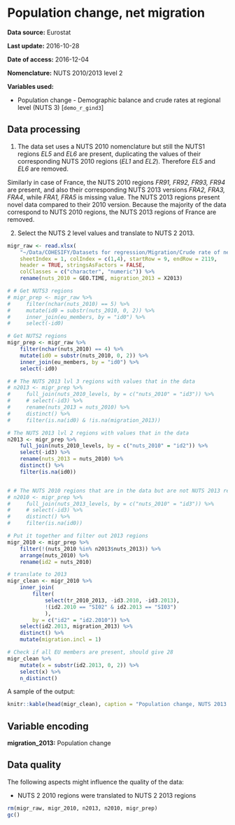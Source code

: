 # Population change, net migration

**Data source:** Eurostat

**Last update:** 2016-10-28

**Date of access:** 2016-12-04

**Nomenclature:** NUTS 2010/2013 level 2

**Variables used:**

+ Population change - Demographic balance and crude rates at regional level (NUTS 3) [`demo_r_gind3`]

## Data processing

1. The data set uses a NUTS 2010 nomenclature but still the NUTS1 regions *EL5* and *EL6* are present, duplicating the values of their corresponding NUTS 2010 regions (*EL1* and *EL2*). Therefore *EL5* and *EL6* are removed.

Similarly in case of France, the NUTS 2010 regions *FR91, FR92, FR93, FR94* are present, and also their corresponding NUTS 2013 versions *FRA2, FRA3, FRA4*, while *FRA1, FRA5* is missing value. The NUTS 2013 regions present novel data compared to their 2010 version. Because the majority of the data correspond to NUTS 2010 regions, the NUTS 2013 regions of France are removed.

2. Select the NUTS 2 level values and translate to NUTS 2 2013.

```r
migr_raw <- read.xlsx(
    "~/Data/COHESIFY/Datasets for regression/Migration/Crude rate of net migration plus statistical adjustment demo_r_gind3.xls",
    sheetIndex = 1, colIndex = c(1,4), startRow = 9, endRow = 2119, 
    header = TRUE, stringsAsFactors = FALSE,
    colClasses = c("character", "numeric")) %>% 
    rename(nuts_2010 = GEO.TIME, migration_2013 = X2013)
```

```r
# # Get NUTS3 regions
# migr_prep <- migr_raw %>% 
#     filter(nchar(nuts_2010) == 5) %>% 
#     mutate(id0 = substr(nuts_2010, 0, 2)) %>% 
#     inner_join(eu_members, by = "id0") %>% 
#     select(-id0)

# Get NUTS2 regions
migr_prep <- migr_raw %>%
    filter(nchar(nuts_2010) == 4) %>%
    mutate(id0 = substr(nuts_2010, 0, 2)) %>%
    inner_join(eu_members, by = "id0") %>%
    select(-id0)

# # The NUTS 2013 lvl 3 regions with values that in the data 
# n2013 <- migr_prep %>% 
#     full_join(nuts_2010_levels, by = c("nuts_2010" = "id3")) %>% 
#     # select(-id3) %>% 
#     rename(nuts_2013 = nuts_2010) %>% 
#     distinct() %>% 
#     filter(is.na(id0) & !is.na(migration_2013))

# The NUTS 2013 lvl 2 regions with values that in the data
n2013 <- migr_prep %>% 
    full_join(nuts_2010_levels, by = c("nuts_2010" = "id2")) %>% 
    select(-id3) %>%
    rename(nuts_2013 = nuts_2010) %>% 
    distinct() %>% 
    filter(is.na(id0))


# # The NUTS 2010 regions that are in the data but are not NUTS 2013 regions
# n2010 <- migr_prep %>% 
#     full_join(nuts_2013_levels, by = c("nuts_2010" = "id3")) %>% 
#     # select(-id3) %>% 
#     distinct() %>% 
#     filter(is.na(id0))

# Put it together and filter out 2013 regions
migr_2010 <- migr_prep %>%
    filter(!(nuts_2010 %in% n2013$nuts_2013)) %>% 
    arrange(nuts_2010) %>% 
    rename(id2 = nuts_2010)

# translate to 2013
migr_clean <- migr_2010 %>% 
    inner_join(
        filter(
            select(tr_2010_2013, -id3.2010, -id3.2013),
            !(id2.2010 == "SI02" & id2.2013 == "SI03")
            ),
        by = c("id2" = "id2.2010")) %>% 
    select(id2.2013, migration_2013) %>% 
    distinct() %>% 
    mutate(migration.incl = 1)
```

```r
# Check if all EU members are present, should give 28
migr_clean %>%
    mutate(x = substr(id2.2013, 0, 2)) %>% 
    select(x) %>% 
    n_distinct()
```

A sample of the output:

```r
knitr::kable(head(migr_clean), caption = "Population change, NUTS 2013 level 2")
```

## Variable encoding

**migration_2013:** Population change

## Data quality

The following aspects might influence the quality of the data:

+ NUTS 2 2010 regions were translated to NUTS 2 2013 regions

```r
rm(migr_raw, migr_2010, n2013, n2010, migr_prep)
gc()
```

